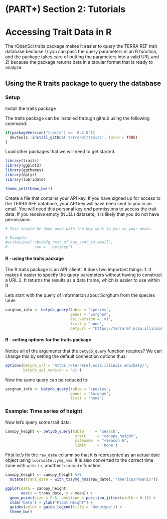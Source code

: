 # (PART\*) Section 2: Tutorials {-}

# Accessing Trait Data in R

The rOpenSci traits package makes it easier to query the TERRA REF trait database because 1) you can pass the query parameters in an R function, and the package takes care of putting the parameters into a valid URL and 2) because the package returns data in a tabular format that is ready to analyze.

## Using the R traits package to query the database

### Setup 

Install the traits package

The traits package can be installed through github using the following command: 

```r

if(packageVersion("traits") == '0.2.0'){
  devtools::install_github('terraref/traits', force = TRUE)
}

```

Load other packages that we will need to get started.

```r
library(traits)
library(ggplot2)
library(ggthemes)
library(dplyr)
library(lubridate)
```

```r
theme_set(theme_bw())
```


Create a file that contains your API key. If you have signed up for access to the TERRA REF database, your API key will have been sent to you in an email. You will need this personal key _and_ permissions to access the trait data. If you receive empty (NULL) datasets, it is likely that you do not have permissions. 


```r
# This should be done once with the key sent to you in your email

# Example:
#writeLines('abcdefg_rest_of_key_sent_in_email',
#            con = '.betykey')

```


#### R - using the traits package

The R traits package is an API 'client'. It does two important things:
1. It makes it easier to specify the query parameters without having to construct a URL
2. It returns the results as a data frame, which is easier to use within R

Lets start with the query of information about Sorghum from the species table

```r

sorghum_info <- betydb_query(table = 'species',
                             genus = "Sorghum",
                             api_version = 'v1',
                             limit = 'none',
                             betyurl = "https://terraref.ncsa.illinois.edu/bety/")

```

#### R - setting options for the traits package

Notice all of the arguments that the `betydb_query` function requires? We can change this by setting the default connection options thus:

```r
options(betydb_url = "https://terraref.ncsa.illinois.edu/bety/",
        betydb_api_version = 'v1')
```

Now the same query can be reduced to:

```r

sorghum_info <- betydb_query(table = 'species',
                             genus = "Sorghum",
                             limit = 'none')
```

### Example: Time series of height

Now let's query some trait data.

```r
canopy_height <- betydb_query(table     = 'search',
                               trait     = "canopy_height",
                               sitename  = "~Season 6",
                               limit     = 'none')
```

First let's fix the `raw_date` column so that it is represented as an actual date object using `lubridate::ymd_hms`. It is also converted to the correct time zone with `with_tz`, another `lubridate` function. 

```r
canopy_height <- canopy_height %>% 
  mutate(trans_date = with_tz(ymd_hms(raw_date), "America/Phoenix"))
```


```r

ggplot(data = canopy_height,
       aes(x = trans_date, y = mean)) +
  geom_point(size = 0.5, position = position_jitter(width = 0.1)) +
  xlab("Date") + ylab("Plant Height") +
  guides(color = guide_legend(title = 'Genotype')) +
  theme_bw()
  
```

